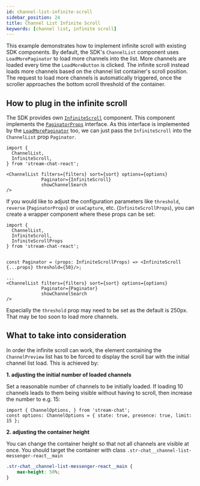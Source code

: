 ```yaml
---
id: channel-list-infinite-scroll
sidebar_position: 24
title: Channel List Infinite Scroll
keywords: [channel list, infinite scroll]
---
```



This example demonstrates how to implement infinite scroll with existing SDK components. By default, the SDK's `ChannelList` component uses `LoadMorePaginator` to load more channels into the list. More channels are loaded every time the `LoadMoreButton` is clicked. The infinite scroll instead loads more channels based on the channel list container's scroll position. The request to load more channels is automatically triggered, once the scroller approaches the bottom scroll threshold of the container.

## How to plug in the infinite scroll

The SDK provides own [`InfiniteScroll`](https://github.com/GetStream/stream-chat-react/blob/master/src/components/InfiniteScrollPaginator/InfiniteScroll.tsx) component. This component implements the [`PaginatorProps`](https://github.com/GetStream/stream-chat-react/blob/master/src/types/types.ts) interface. As this interface is implemented by the [`LoadMorePaginator`](https://github.com/GetStream/stream-chat-react/blob/master/src/components/LoadMore/LoadMorePaginator.ts) too, we can just pass the `InfiniteScroll` into the `ChannelList` prop `Paginator`.

```tsx
import {
  ChannelList,
  InfiniteScroll,
} from 'stream-chat-react';

<ChannelList filters={filters} sort={sort} options={options}
             Paginator={InfiniteScroll}
             showChannelSearch
/>
```

If you would like to adjust the configuration parameters like `threshold`, `reverse` (`PaginatorProps`) or `useCapture`, etc. (`InfiniteScrollProps`), you can create a wrapper component where these props can be set:

```tsx
import {
  ChannelList,
  InfiniteScroll,
  InfiniteScrollProps
} from 'stream-chat-react';


const Paginator = (props: InfiniteScrollProps) => <InfiniteScroll {...props} threshold={50}/>;

...
<ChannelList filters={filters} sort={sort} options={options}
             Paginator={Paginator}
             showChannelSearch
/>
```

Especially the `threshold` prop may need to be set as the default is 250px. That may be too soon to load more channels.

## What to take into consideration

In order the infinite scroll can work, the element containing the `ChannelPreview` list has to be forced to display the scroll bar with the initial channel list load. This is achieved by:

**1. adjusting the initial number of loaded channels**

Set a reasonable number of channels to be initially loaded. If loading 10 channels leads to them being visible without having to scroll, then increase the number to e.g. 15:

```tsx
import { ChannelOptions, } from 'stream-chat';
const options: ChannelOptions = { state: true, presence: true, limit: 15 };
```

**2. adjusting the container height**

You can change the container height so that not all channels are visible at once. You should target the container with class `.str-chat__channel-list-messenger-react__main`

```css
.str-chat__channel-list-messenger-react__main {
    max-height: 50%;
}
```


